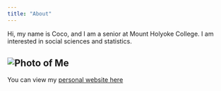 ```yaml
---
title: "About"
---
```


Hi, my name is Coco, and I am a senior at Mount Holyoke College. I am interested in social sciences and statistics.

## ![Photo of Me](images/IMG_0266.jpg)

You can view my [personal website here](https://sites.google.com/mtholyoke.edu/coco-jiang/homepage?authuser=0&pli=1)


